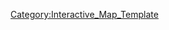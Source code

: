 {{overlay
|image = 1-1_Map.jpg
|width        = {{MapRatio|375|{{{ratio|1|mapwidth=1}}}}}
|height       = {{MapRatio|186|{{{ratio|1|mapheight=1}}}}}
|AjaxXMLRequest = {{{AjaxXMLRequest|0}}}

|columns      = 0
|grid         = 0

|highlight    = 0
|collapsible  = 0

|popupPrefix = World_1_1_

|overlayNoHeader = 0

|overlayHeaderText = World 1-1
|overlayHeaderTextLink = World 1
|overlayNoHeader = 
|overlayTemplateName = Template:World1-1
|categoryName  = World1-1

|overlay1 = A
|overlay1top = {{MapRatio|77|{{{ratio|1}}}}}
|overlay1left = {{MapRatio|111|{{{ratio|1}}}}}
|overlay1form = popupajax
|overlay1tip = World1-1-A
|overlay1popupimage = Blank_square.svg
|overlay1popupimagewidth = 20

|overlay2 = B
|overlay2top = {{MapRatio|35|{{{ratio|1}}}}}
|overlay2left = {{MapRatio|173|{{{ratio|1}}}}}
|overlay2form = popupajax
|overlay2tip = World1-1-B
|overlay2popupimage = Blank_square.svg
|overlay2popupimagewidth = 20

|overlay3 = C
|overlay3top = {{MapRatio|111|{{{ratio|1}}}}}
|overlay3left = {{MapRatio|162|{{{ratio|1}}}}}
|overlay3form = popupajax
|overlay3tip = World1-1-C
|overlay3popupimage = Blank_square.svg
|overlay3popupimagewidth = 20
}}
<noinclude>
[[Category:Interactive_Map_Template]]
</noinclude>